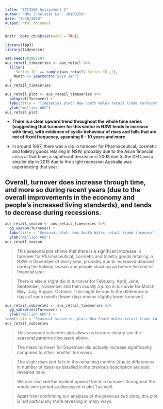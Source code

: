 ---
title: "ETC3550 Assignment 2"
author: "Nhi (Chelsea) Le - 30100259"
date: "3/18/2020"
output: html_document
---

```{r setup, include=FALSE}
knitr::opts_chunk$set(echo = TRUE)
```

```{r}
library(fpp3)
library(tidyverse)
```

```{r}
set.seed(30100259)
aus_retail_timeseries <- aus_retail %>%
  filter(
    `Series ID` == sample(aus_retail$`Series ID`,1),
    Month <= yearmonth("2018 Jan")
  )
aus_retail_timeseries
```

```{r}
aus_retail_plot <- aus_retail_timeseries %>% 
  autoplot(Turnover) + 
  labs(title = "Timeseries plot: New South Wales retail trade turnover", subtitle = "Pharmaceutical, cosmetic and toiletry goods retailing") +
  ylab("million AUD") 
aus_retail_plot
```

* **There is a clear upward trend throughout the whole time series (suggesting that turnover for this sector in NSW tends to increase with time), with evidence of cyclic behaviour of rises and falls that are not of fixed frequency, spanning 8 - 10 years and more.** 

- In around 1997, there was a dip in turnover for Pharmaceutical, cosmetic and toiletry goods retailing	in NSW, probably due to the Asian financial crisis at that time; a significant decrease in 2008 due to the GFC and a smaller dip in 2015 due to the slight recession Australia was experiencing that year. 

## Overall, turnover does increase through time, and more so during recent years (due to the overall improvements in the economy and people's increased living standards), and tends to decrease during recessions. 

```{r}
aus_retail_season <- aus_retail_timeseries %>% 
  gg_season(Turnover) + 
  labs(title = "Seasonal plot: New South Wales retail trade turnover", subtitle = "Pharmaceutical, cosmetic and toiletry goods retailing") +
  ylab("million AUD") 
aus_retail_season
```

> This seasonal plot shows that there is a significant increase in turnover for Pharmaceutical, cosmetic and toiletry goods retailing	in NSW in December of every year, probably due to increased demand during the holiday season and people stocking up before the end of financial year. 

> There is also a slight dip in turnover for February, April, June, September, November and then usually a jump in turnover for March, May, July, August, October. This might be due to the difference in days of each month (fewer days means slightly lower turnover). 

```{r}
aus_retail_subseries <- aus_retail_timeseries %>% 
  gg_subseries(Turnover) + 
  ylab("million AUD") + 
labs(title = "Seasonal subseries plot: New South Wales retail trade turnover", subtitle = "Pharmaceutical, cosmetic and toiletry goods retailing")
aus_retail_subseries
```

> This seasonal subseries plot allows us to more clearly see the seasonal patterns discussed above. 

> The mean turnover for December did actually increase significantly compared to other months' turnovers. 

> The slight rises and falls in the remaining months (due to differences in number of days) as detailed in the previous description are also revealed here. 

> We can also see the evident upward trend in turnover throughout the whole time period as discussed in plot 1 as well. 

> Apart from confirming our analyses of the previous two plots, this plot is not particularly more revealing in many ways. 